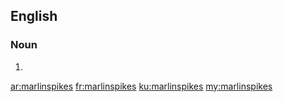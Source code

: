 ==English==

===Noun===
{{head|en|plural}}

# {{plural of|marlinspike|lang=en|nocat=1}}

[[ar:marlinspikes]]
[[fr:marlinspikes]]
[[ku:marlinspikes]]
[[my:marlinspikes]]